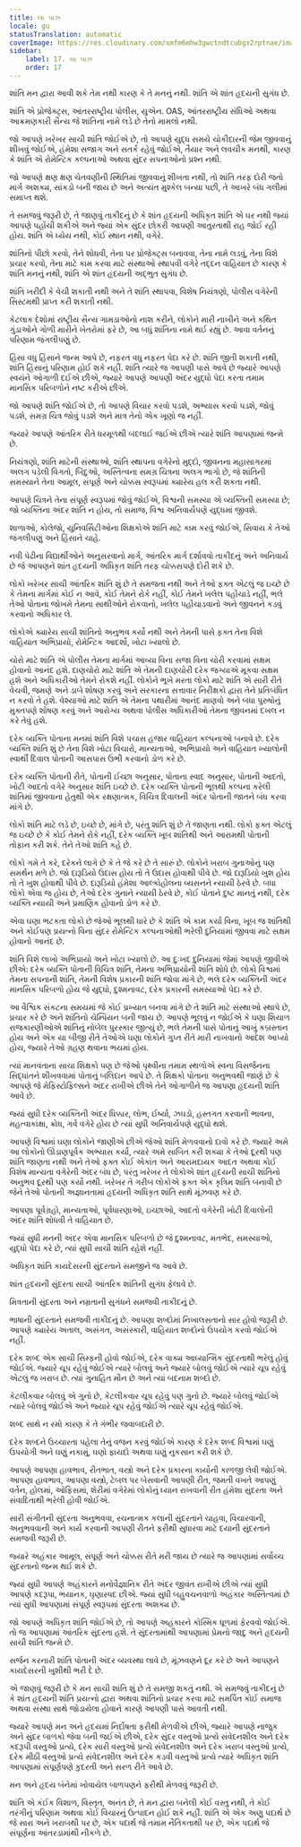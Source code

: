 ```yaml
---
title: લા પાઝ
locale: gu
statusTranslation: automatic
coverImage: https://res.cloudinary.com/xmfm6mhw3gwctndtcubgx2rptnae/image/upload/v1740337243/small_cover_educacion_fundamental_a051170f1c.webp
sidebar:
    label: 17. લા પાઝ
    order: 17
---
```

શાંતિ મન દ્વારા આવી શકે તેમ નથી કારણ કે તે મનનું નથી. શાંતિ એ શાંત હૃદયની સુગંધ છે.

શાંતિ એ પ્રોજેક્ટ્સ, આંતરરાષ્ટ્રીય પોલીસ, યુએન. OAS, આંતરરાષ્ટ્રીય સંધિઓ અથવા આક્રમણકારી સૈન્ય જે શાંતિના નામે લડે છે તેનો મામલો નથી.

જો આપણે ખરેખર સાચી શાંતિ જોઈએ છે, તો આપણે યુદ્ધ સમયે ચોકીદારની જેમ જીવવાનું શીખવું જોઈએ, હંમેશા સજાગ અને સતર્ક રહેવું જોઈએ, તૈયાર અને લવચીક મનથી, કારણ કે શાંતિ એ રોમેન્ટિક કલ્પનાઓ અથવા સુંદર સપનાઓનો પ્રશ્ન નથી.

જો આપણે ક્ષણ ક્ષણ ચેતવણીની સ્થિતિમાં જીવવાનું શીખતા નથી, તો શાંતિ તરફ દોરી જતો માર્ગ અશક્ય, સાંકડો બની જાય છે અને અત્યંત મુશ્કેલ બન્યા પછી, તે આખરે બંધ ગલીમાં સમાપ્ત થશે.

તે સમજવું જરૂરી છે, તે જાણવું તાકીદનું છે કે શાંત હૃદયની અધિકૃત શાંતિ એ ઘર નથી જ્યાં આપણે પહોંચી શકીએ અને જ્યાં એક સુંદર છોકરી આપણી આતુરતાથી રાહ જોઈ રહી હોય. શાંતિ એ ધ્યેય નથી, કોઈ સ્થાન નથી, વગેરે.

શાંતિનો પીછો કરવો, તેને શોધવી, તેના પર પ્રોજેક્ટ્સ બનાવવા, તેના નામે લડવું, તેના વિશે પ્રચાર કરવો, તેના માટે કામ કરવા માટે સંસ્થાઓ સ્થાપવી વગેરે તદ્દન વાહિયાત છે કારણ કે શાંતિ મનનું નથી, શાંતિ એ શાંત હૃદયની અદ્ભુત સુગંધ છે.

શાંતિ ખરીદી કે વેચી શકાતી નથી અને તે શાંતિ સ્થાપવા, વિશેષ નિયંત્રણો, પોલીસ વગેરેની સિસ્ટમથી પ્રાપ્ત કરી શકાતી નથી.

કેટલાક દેશોમાં રાષ્ટ્રીય સૈન્ય ગામડાઓનો નાશ કરીને, લોકોને મારી નાખીને અને કથિત ગુંડાઓને ગોળી મારીને ખેતરોમાં ફરે છે, આ બધું શાંતિના નામે થઈ રહ્યું છે. આવા વર્તનનું પરિણામ જંગલીપણું છે.

હિંસા વધુ હિંસાને જન્મ આપે છે, નફરત વધુ નફરત પેદા કરે છે. શાંતિ જીતી શકાતી નથી, શાંતિ હિંસાનું પરિણામ હોઈ શકે નહીં. શાંતિ ત્યારે જ આપણી પાસે આવે છે જ્યારે આપણે સ્વયંને ઓગાળી દઈએ છીએ, જ્યારે આપણે આપણી અંદર યુદ્ધો પેદા કરતા તમામ માનસિક પરિબળોને નષ્ટ કરીએ છીએ.

જો આપણે શાંતિ જોઈએ છે, તો આપણે વિચાર કરવો પડશે, અભ્યાસ કરવો પડશે, જોવું પડશે, સમગ્ર ચિત્ર જોવું પડશે અને માત્ર તેનો એક ખૂણો જ નહીં.

જ્યારે આપણે આંતરિક રીતે ધરમૂળથી બદલાઈ જઈએ છીએ ત્યારે શાંતિ આપણામાં જન્મે છે.

નિયંત્રણો, શાંતિ માટેની સંસ્થાઓ, શાંતિ સ્થાપના વગેરેનો મુદ્દો, જીવનના મહાસાગરમાં અલગ પડેલી વિગતો, બિંદુઓ, અસ્તિત્વના સમગ્ર ચિત્રના અલગ ભાગો છે, જે શાંતિની સમસ્યાને તેના આમૂલ, સંપૂર્ણ અને ચોક્કસ સ્વરૂપમાં ક્યારેય હલ કરી શકતા નથી.

આપણે ચિત્રને તેના સંપૂર્ણ સ્વરૂપમાં જોવું જોઈએ, વિશ્વની સમસ્યા એ વ્યક્તિની સમસ્યા છે; જો વ્યક્તિના અંદર શાંતિ ન હોય, તો સમાજ, વિશ્વ અનિવાર્યપણે યુદ્ધમાં જીવશે.

શાળાઓ, કોલેજો, યુનિવર્સિટીઓના શિક્ષકોએ શાંતિ માટે કામ કરવું જોઈએ, સિવાય કે તેઓ જંગલીપણું અને હિંસાને ચાહે.

નવી પેઢીના વિદ્યાર્થીઓને અનુસરવાનો માર્ગ, આંતરિક માર્ગ દર્શાવવો તાકીદનું અને અનિવાર્ય છે જે આપણને શાંત હૃદયની અધિકૃત શાંતિ તરફ ચોક્કસપણે દોરી શકે છે.

લોકો ખરેખર સાચી આંતરિક શાંતિ શું છે તે સમજતા નથી અને તેઓ ફક્ત એટલું જ ઇચ્છે છે કે તેમના માર્ગમાં કોઈ ન આવે, કોઈ તેમને રોકે નહીં, કોઈ તેમને ખલેલ પહોંચાડે નહીં, ભલે તેઓ પોતાના જોખમે તેમના સાથીઓને રોકવાનો, ખલેલ પહોંચાડવાનો અને જીવનને કડવું કરવાનો અધિકાર લે.

લોકોએ ક્યારેય સાચી શાંતિનો અનુભવ કર્યો નથી અને તેમની પાસે ફક્ત તેના વિશે વાહિયાત અભિપ્રાયો, રોમેન્ટિક આદર્શો, ખોટા ખ્યાલો છે.

ચોરો માટે શાંતિ એ પોલીસ તેમના માર્ગમાં આવ્યા વિના સજા વિના ચોરી કરવામાં સક્ષમ હોવાનો આનંદ હશે. દાણચોરો માટે શાંતિ એ તેમની દાણચોરી દરેક જગ્યાએ મૂકવા સક્ષમ હશે અને અધિકારીઓ તેમને રોકશે નહીં. લોકોને ભૂખે મરતા લોકો માટે શાંતિ એ સારી રીતે વેચવી, જમણે અને ડાબે શોષણ કરવું અને સરકારના સત્તાવાર નિરીક્ષકો દ્વારા તેને પ્રતિબંધિત ન કરવો તે હશે. વેશ્યાઓ માટે શાંતિ એ તેમના પથારીમાં આનંદ માણવો અને બધા પુરુષોનું મુક્તપણે શોષણ કરવું અને આરોગ્ય અથવા પોલીસ અધિકારીઓ તેમના જીવનમાં દખલ ન કરે તેવું હશે.

દરેક વ્યક્તિ પોતાના મનમાં શાંતિ વિશે પચાસ હજાર વાહિયાત કલ્પનાઓ બનાવે છે. દરેક વ્યક્તિ શાંતિ શું છે તેના વિશે ખોટા વિચારો, માન્યતાઓ, અભિપ્રાયો અને વાહિયાત ખ્યાલોની સ્વાર્થી દિવાલ પોતાની આસપાસ ઉભી કરવાનો ડોળ કરે છે.

દરેક વ્યક્તિ પોતાની રીતે, પોતાની ઈચ્છા અનુસાર, પોતાના સ્વાદ અનુસાર, પોતાની આદતો, ખોટી આદતો વગેરે અનુસાર શાંતિ ઇચ્છે છે. દરેક વ્યક્તિ પોતાની ભૂલથી કલ્પના કરેલી શાંતિમાં જીવવાના હેતુથી એક રક્ષણાત્મક, વિચિત્ર દિવાલની અંદર પોતાની જાતને બંધ કરવા માંગે છે.

લોકો શાંતિ માટે લડે છે, ઇચ્છે છે, માંગે છે, પરંતુ શાંતિ શું છે તે જાણતા નથી. લોકો ફક્ત એટલું જ ઇચ્છે છે કે કોઈ તેમને રોકે નહીં, દરેક વ્યક્તિ ખૂબ શાંતિથી અને આરામથી પોતાની તોફાન કરી શકે. તેને તેઓ શાંતિ કહે છે.

લોકો ગમે તે કરે, દરેકને લાગે છે કે તે જે કરે છે તે સારું છે. લોકોને ખરાબ ગુનાઓનું પણ સમર્થન મળે છે. જો દારૂડિયો ઉદાસ હોય તો તે ઉદાસ હોવાથી પીવે છે. જો દારૂડિયો ખુશ હોય તો તે ખુશ હોવાથી પીવે છે. દારૂડિયો હંમેશા આલ્કોહોલના વ્યસનને ન્યાયી ઠેરવે છે. બધા લોકો એવા જ હોય ​​છે, તેઓ દરેક ગુનાને ન્યાયી ઠેરવે છે, કોઈ પોતાને દુષ્ટ માનતું નથી, દરેક વ્યક્તિ ન્યાયી અને પ્રમાણિક હોવાનો ડોળ કરે છે.

એવા ઘણા ભટકતા લોકો છે જેઓ ભૂલથી ધારે છે કે શાંતિ એ કામ કર્યા વિના, ખૂબ જ શાંતિથી અને કોઈપણ પ્રયત્નો વિના સુંદર રોમેન્ટિક કલ્પનાઓથી ભરેલી દુનિયામાં જીવવા માટે સક્ષમ હોવાનો આનંદ છે.

શાંતિ વિશે લાખો અભિપ્રાયો અને ખોટા ખ્યાલો છે. આ દુઃખદ દુનિયામાં જેમાં આપણે જીવીએ છીએ: દરેક વ્યક્તિ પોતાની વિચિત્ર શાંતિ, તેમના અભિપ્રાયોની શાંતિ શોધે છે. લોકો વિશ્વમાં તેમના સપનાની શાંતિ, તેમની વિશેષ પ્રકારની શાંતિ જોવા માંગે છે, ભલે દરેક વ્યક્તિની અંદર માનસિક પરિબળો હોય જે યુદ્ધો, દુશ્મનાવટ, દરેક પ્રકારની સમસ્યાઓ પેદા કરે છે.

આ વૈશ્વિક સંકટના સમયમાં જે કોઈ પ્રખ્યાત બનવા માંગે છે તે શાંતિ માટે સંસ્થાઓ સ્થાપે છે, પ્રચાર કરે છે અને શાંતિનો ચેમ્પિયન બની જાય છે. આપણે ભૂલવું ન જોઈએ કે ઘણા શિયાળ રાજકારણીઓએ શાંતિનું નોબેલ પુરસ્કાર જીત્યું છે, ભલે તેમની પાસે પોતાનું આખું કબ્રસ્તાન હોય અને એક યા બીજી રીતે તેઓએ ઘણા લોકોને ગુપ્ત રીતે મારી નાખવાનો આદેશ આપ્યો હોય, જ્યારે તેઓ ગ્રહણ થવાના ભયમાં હોય.

ત્યાં માનવતાના સાચા શિક્ષકો પણ છે જેઓ પૃથ્વીના તમામ સ્થળોએ સ્વના વિસર્જનના સિદ્ધાંતને શીખવવામાં પોતાનું બલિદાન આપે છે. તે શિક્ષકો પોતાના અનુભવથી જાણે છે કે આપણે જે મેફિસ્ટોફિલ્સને અંદર રાખીએ છીએ તેને ઓગાળીને જ આપણા હૃદયની શાંતિ આવે છે.

જ્યાં સુધી દરેક વ્યક્તિની અંદર ધિક્કાર, લોભ, ઈર્ષ્યા, ઝઘડો, હસ્તગત કરવાની ભાવના, મહત્વાકાંક્ષા, ક્રોધ, ગર્વ વગેરે હોય છે ત્યાં સુધી અનિવાર્યપણે યુદ્ધો થશે.

આપણે વિશ્વમાં ઘણા લોકોને જાણીએ છીએ જેઓ શાંતિ મેળવવાનો દાવો કરે છે. જ્યારે અમે આ લોકોનો ઊંડાણપૂર્વક અભ્યાસ કર્યો, ત્યારે અમે સાબિત કરી શક્યા કે તેઓ દૂરથી પણ શાંતિ જાણતા નથી અને તેઓ ફક્ત કોઈ એકાંત અને આરામદાયક આદત અથવા કોઈ વિશેષ માન્યતા વગેરેની અંદર બંધ છે, પરંતુ ખરેખર તે લોકોએ શાંત હૃદયની સાચી શાંતિનો અનુભવ દૂરથી પણ કર્યો નથી. ખરેખર તે ગરીબ લોકોએ ફક્ત એક કૃત્રિમ શાંતિ બનાવી છે જેને તેઓ પોતાની અજ્ઞાનતામાં હૃદયની અધિકૃત શાંતિ સાથે મૂંઝવણ કરે છે.

આપણા પૂર્વગ્રહો, માન્યતાઓ, પૂર્વધારણાઓ, ઇચ્છાઓ, આદતો વગેરેની ખોટી દિવાલોની અંદર શાંતિ શોધવી તે વાહિયાત છે.

જ્યાં સુધી મનની અંદર એવા માનસિક પરિબળો છે જે દુશ્મનાવટ, મતભેદ, સમસ્યાઓ, યુદ્ધો પેદા કરે છે, ત્યાં સુધી સાચી શાંતિ રહેશે નહીં.

અધિકૃત શાંતિ કાયદેસરની સુંદરતાને સમજીને જ આવે છે.

શાંત હૃદયની સુંદરતા સાચી આંતરિક શાંતિની સુગંધ ફેલાવે છે.

મિત્રતાની સુંદરતા અને નમ્રતાની સુગંધને સમજવી તાકીદનું છે.

ભાષાની સુંદરતાને સમજવી તાકીદનું છે. આપણા શબ્દોમાં નિખાલસતાનો સાર હોવો જરૂરી છે. આપણે ક્યારેય અતાલ, અસંગત, અસંસ્કારી, વાહિયાત શબ્દોનો ઉપયોગ કરવો જોઈએ નહીં.

દરેક શબ્દ એક સાચી સિમ્ફની હોવો જોઈએ, દરેક વાક્ય આધ્યાત્મિક સુંદરતાથી ભરેલું હોવું જોઈએ. જ્યારે ચૂપ રહેવું જોઈએ ત્યારે બોલવું અને જ્યારે બોલવું જોઈએ ત્યારે ચૂપ રહેવું એટલું જ ખરાબ છે. ત્યાં ગુનાહિત મૌન છે અને ત્યાં બદનામ શબ્દો છે.

કેટલીકવાર બોલવું એ ગુનો છે, કેટલીકવાર ચૂપ રહેવું પણ ગુનો છે. જ્યારે બોલવું જોઈએ ત્યારે બોલવું જોઈએ અને જ્યારે ચૂપ રહેવું જોઈએ ત્યારે ચૂપ રહેવું જોઈએ.

શબ્દ સાથે ન રમો કારણ કે તે ગંભીર જવાબદારી છે.

દરેક શબ્દને ઉચ્ચારતા પહેલા તેનું વજન કરવું જોઈએ કારણ કે દરેક શબ્દ વિશ્વમાં ઘણું ઉપયોગી અને ઘણું નકામું, ઘણો ફાયદો અથવા ઘણું નુકસાન કરી શકે છે.

આપણે આપણા હાવભાવ, રીતભાત, વસ્ત્રો અને દરેક પ્રકારના કાર્યોની કાળજી લેવી જોઈએ. આપણા હાવભાવ, આપણા વસ્ત્રો, ટેબલ પર બેસવાની આપણી રીત, જમતી વખતે આપણું વર્તન, હોલમાં, ઓફિસમાં, શેરીમાં વગેરેમાં લોકોનું ધ્યાન રાખવાની રીત હંમેશા સુંદરતા અને સંવાદિતાથી ભરેલી હોવી જોઈએ.

સારી સંગીતની સુંદરતા અનુભવવા, રચનાત્મક કલાની સુંદરતાને ચાહવા, વિચારવાની, અનુભવવાની અને કાર્ય કરવાની આપણી રીતને ફરીથી સુધારવા માટે દયાની સુંદરતાને સમજવી જરૂરી છે.

જ્યારે અહંકાર આમૂલ, સંપૂર્ણ અને ચોક્કસ રીતે મરી જાય છે ત્યારે જ આપણામાં સર્વોચ્ચ સુંદરતાનો જન્મ થઈ શકે છે.

જ્યાં સુધી આપણે અહંકારને મનોવૈજ્ઞાનિક રીતે અંદર જીવંત રાખીએ છીએ ત્યાં સુધી આપણે કદરૂપા, ભયાનક, ઘૃણાસ્પદ છીએ. જ્યાં સુધી બહુવચનવાળો અહંકાર અસ્તિત્વમાં છે ત્યાં સુધી આપણામાં સંપૂર્ણ સ્વરૂપમાં સુંદરતા અશક્ય છે.

જો આપણે અધિકૃત શાંતિ જોઈએ છે, તો આપણે અહંકારને કોસ્મિક ધૂળમાં ફેરવવો જોઈએ. તો જ આપણામાં આંતરિક સુંદરતા હશે. તે સુંદરતામાંથી આપણામાં પ્રેમનો જાદુ અને હૃદયની સાચી શાંતિ જન્મે છે.

સર્જન કરનારી શાંતિ પોતાની અંદર વ્યવસ્થા લાવે છે, મૂંઝવણને દૂર કરે છે અને આપણને કાયદેસરની ખુશીથી ભરી દે છે.

એ જાણવું જરૂરી છે કે મન સાચી શાંતિ શું છે તે સમજી શકતું નથી. એ સમજવું તાકીદનું છે કે શાંત હૃદયની શાંતિ પ્રયત્નો દ્વારા અથવા શાંતિનો પ્રચાર કરવા માટે સમર્પિત કોઈ સમાજ અથવા સંસ્થા સાથે જોડાયેલા હોવાને કારણે આપણી પાસે આવતી નથી.

જ્યારે આપણે મન અને હૃદયમાં નિર્દોષતા ફરીથી મેળવીએ છીએ, જ્યારે આપણે નાજુક અને સુંદર બાળકો જેવા બની જઈએ છીએ, દરેક સુંદર વસ્તુઓ પ્રત્યે સંવેદનશીલ અને દરેક કદરૂપી વસ્તુઓ પ્રત્યે, દરેક સારી વસ્તુઓ પ્રત્યે સંવેદનશીલ અને દરેક ખરાબ વસ્તુઓ પ્રત્યે, દરેક મીઠી વસ્તુઓ પ્રત્યે સંવેદનશીલ અને દરેક કડવી વસ્તુઓ પ્રત્યે ત્યારે અધિકૃત શાંતિ આપણામાં સંપૂર્ણપણે કુદરતી અને સરળ રીતે આવે છે.

મન અને હૃદય બંનેમાં ખોવાયેલ બાળપણને ફરીથી મેળવવું જરૂરી છે.

શાંતિ એ કંઈક વિશાળ, વિસ્તૃત, અનંત છે, તે મન દ્વારા બનેલી કોઈ વસ્તુ નથી, તે કોઈ તરંગીનું પરિણામ અથવા કોઈ વિચારનું ઉત્પાદન હોઈ શકે નહીં. શાંતિ એ એક અણુ પદાર્થ છે જે સારા અને ખરાબથી પર છે, એક પદાર્થ જે તમામ નૈતિકતાથી પર છે, એક પદાર્થ જે સંપૂર્ણના આંતરડામાંથી નીકળે છે.

